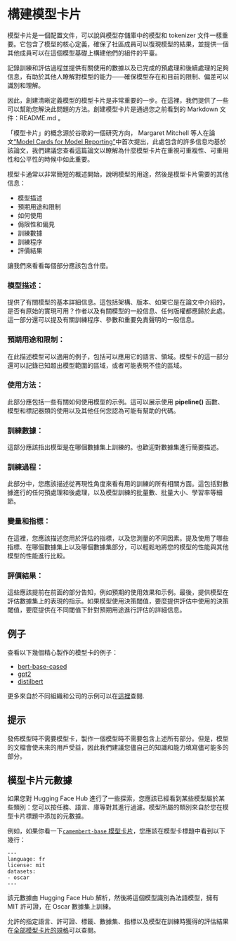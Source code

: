 # 構建模型卡片

<CourseFloatingBanner
    chapter={4}
    classNames="absolute z-10 right-0 top-0"
/>

模型卡片是一個配置文件，可以說與模型存儲庫中的模型和 tokenizer 文件一樣重要。它包含了模型的核心定義，確保了社區成員可以復現模型的結果，並提供一個其他成員可以在這個模型基礎上構建他們的組件的平臺。

記錄訓練和評估過程並提供有關使用的數據以及已完成的預處理和後續處理的足夠信息，有助於其他人瞭解對模型的能力——確保模型存在和目前的限制、偏差可以識別和理解。

因此，創建清晰定義模型的模型卡片是非常重要的一步。在這裡，我們提供了一些可以幫助您解決此問題的方法。創建模型卡片是通過您之前看到的 Markdown 文件：README.md 。

「模型卡片」的概念源於谷歌的一個研究方向， Margaret Mitchell 等人在論文[“Model Cards for Model Reporting”](https://arxiv.org/abs/1810.03993)中首次提出，此處包含的許多信息均基於該論文，我們建議您查看這篇論文以瞭解為什麼模型卡片在重視可重複性、可重用性和公平性的時候中如此重要。

模型卡通常以非常簡短的概述開始，說明模型的用途，然後是模型卡片需要的其他信息：

- 模型描述
- 預期用途和限制
- 如何使用
- 侷限性和偏見
- 訓練數據
- 訓練程序
- 評價結果

讓我們來看看每個部分應該包含什麼。

### 模型描述：

提供了有關模型的基本詳細信息。這包括架構、版本、如果它是在論文中介紹的，是否有原始的實現可用？作者以及有關模型的一般信息、任何版權都應歸於此處。這一部分還可以提及有關訓練程序、參數和重要免責聲明的一般信息。

### 預期用途和限制：

在此描述模型可以適用的例子，包括可以應用它的語言、領域。模型卡的這一部分還可以記錄已知超出模型範圍的區域，或者可能表現不佳的區域。

### 使用方法：

此部分應包括一些有關如何使用模型的示例。這可以展示使用 **pipeline()** 函數、模型和標記器類的使用以及其他任何您認為可能有幫助的代碼。

### 訓練數據：

這部分應該指出模型是在哪個數據集上訓練的。也歡迎對數據集進行簡要描述。

### 訓練過程：

此部分中，您應該描述從再現性角度來看有用的訓練的所有相關方面。這包括對數據進行的任何預處理和後處理，以及模型訓練的批量數、批量大小、學習率等細節。

### 變量和指標：

在這裡，您應該描述您用於評估的指標，以及您測量的不同因素。提及使用了哪些指標、在哪個數據集上以及哪個數據集部分，可以輕鬆地將您的模型的性能與其他模型的性能進行比較。

### 評價結果：

這些應該提前在前面的部分告知，例如預期的使用效果和示例。最後，提供模型在評估數據集上的表現的指示。如果模型使用決策閾值，要麼提供評估中使用的決策閾值，要麼提供在不同閾值下針對預期用途進行評估的詳細信息。

## 例子

查看以下幾個精心製作的模型卡的例子：

* [bert-base-cased](https://huggingface.co/bert-base-cased)
* [gpt2](https://huggingface.co/gpt2)
* [distilbert](https://huggingface.co/distilbert-base-uncased)

更多來自於不同組織和公司的示例可以在[這裡](https://github.com/huggingface/model_card/blob/master/examples.md)查閱.

## 提示

發佈模型時不需要模型卡，製作一個模型時不需要包含上述所有部分。但是，模型的文檔會使未來的用戶受益，因此我們建議您儘自己的知識和能力填寫儘可能多的部分。

## 模型卡片元數據

如果您對 Hugging Face Hub 進行了一些探索，您應該已經看到某些模型屬於某些類別：您可以按任務、語言、庫等對其進行過濾。模型所屬的類別來自於您在模型卡片標題中添加的元數據。

例如，如果你看一下[`camembert-base` 模型卡片](https://huggingface.co/camembert-base/blob/main/README.md)，您應該在模型卡標題中看到以下幾行：

```
---
language: fr
license: mit
datasets:
- oscar
---
```

該元數據由 Hugging Face Hub 解析，然後將這個模型識別為法語模型，擁有 MIT 許可證，在 Oscar 數據集上訓練。

允許的指定語言、許可證、標籤、數據集、指標以及模型在訓練時獲得的評估結果在[全部模型卡片的規格](https://raw.githubusercontent.com/huggingface/huggingface_hub/main/modelcard.md)可以查閱。